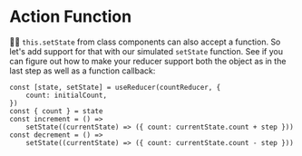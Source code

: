 # Action Function

<EpicVideo url="https://www.epicreact.dev/workshops/advanced-react-apis/action-function" />

👨‍💼 `this.setState` from class components can also accept a function. So let's
add support for that with our simulated `setState` function. See if you can
figure out how to make your reducer support both the object as in the last step
as well as a function callback:

```tsx
const [state, setState] = useReducer(countReducer, {
	count: initialCount,
})
const { count } = state
const increment = () =>
	setState((currentState) => ({ count: currentState.count + step }))
const decrement = () =>
	setState((currentState) => ({ count: currentState.count - step }))
```
